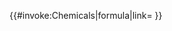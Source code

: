<noinclude>
{{documentation}}
<!--
分類及跨維基鏈接請放到/doc副頁中
--></noinclude><includeonly>{{#invoke:Chemicals|formula|link={{{link|nolink}}} }}</includeonly>